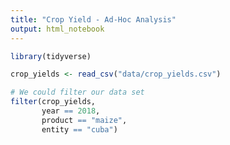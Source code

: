 ```yaml
---
title: "Crop Yield - Ad-Hoc Analysis"
output: html_notebook
---
```


```r
library(tidyverse)

crop_yields <- read_csv("data/crop_yields.csv")

# We could filter our data set
filter(crop_yields,
       year == 2018,
       product == "maize",
       entity == "cuba")
```

